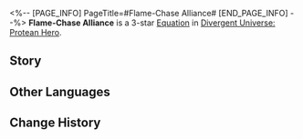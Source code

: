<%-- [PAGE_INFO]
PageTitle=#Flame-Chase Alliance#
[END_PAGE_INFO] --%>
{{Equation Infobox
|period   = Protean Hero
|rarity   = 3
|path1    = Harmony*6
|path2    = Destruction*4
|effect   = When enemy targets take Break DMG, they additionally take {{Color|h|3}} instance(s) of DMG equal to {{Color|h|50%}} of "{{Extra Effect|Harmonize|61000053}}" max limit, and charge all allies with "{{Extra Effect|Blazar|61000051}}" equal to {{Color|h|25%}} of their respective Max HP. This effect can only be triggered 1 time per turn by enemy targets.
|mentions = Georios; Mnestia; Nikador; Zagreus
}}
'''Flame-Chase Alliance''' is a 3-star [[Divergent Universe: Protean Hero/Equations|Equation]] in [[Divergent Universe: Protean Hero]].

==Story==
{{Description|You call those flame-chasing marauders heroes? Ridiculous.<br />They're nothing but zealots blindly following a deranged Empress, who indulges her fantasies under the guise of saving the world.<br />A horde of power-hungry, glory-obsessed lunatics, they only add fuel to the fire.<br />Has tearing the wings from the Chrysalis of Gold brought even a touch of beauty to this ugly world?<br />How many lives were consumed by the cracked earth after they took the Coreflame from the Pillar of Stone?<br />The calamity wrought by their flame-chasing is a disgrace greater than the Chrysos War.<br />Even the sins of Nikador and Zagreus pale in comparison to theirs.<br />Helioticus, how did you lose that eye of yours?<br />And what about my daughter &mdash; And the fathers, mothers, and children of everyone in this city?<br />How dare you sing praises for those who have not returned!}}
<!--
==Gameplay Notes==
* 
-->
==Other Languages==
{{Other Languages
|en   = Flame-Chase Alliance
|zhs  = 逐火同盟
|zht  = 逐火同盟
|ja   = {{Rubi|火追|ひお}}い{{Rubi|同盟|どうめい}}
|ko   = 불을 쫓는 동맹
|es   = Alianza buscallamas
|fr   = Alliance des Chasseurs de flammes
|ru   = Альянс Преследующих пламя
|th   = พันธมิตรล่าเปลวไฟ
|vi   = Đồng Minh Săn Đuổi Lửa
|de   = Flammenjagd-Allianz
|id   = Flame-Chase Alliance
|pt   = Aliança da Perseguição às Chamas
}}

==Change History==
{{Change History|3.1}}